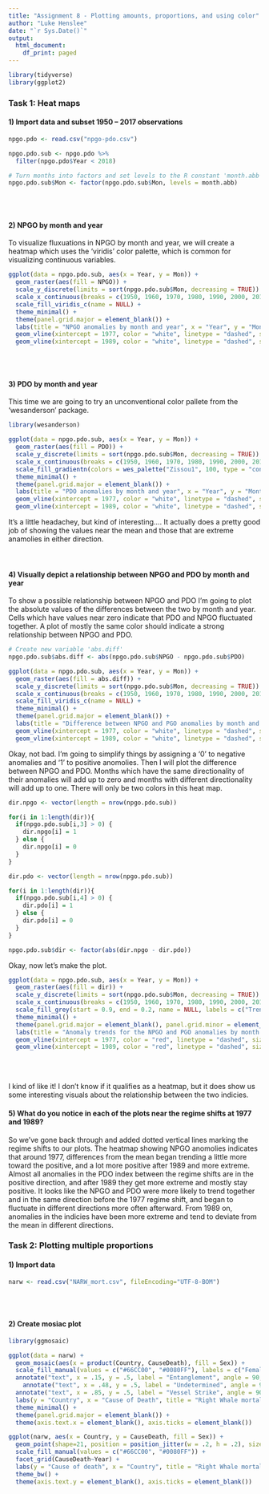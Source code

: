 ```yaml
---
title: "Assignment 8 - Plotting amounts, proportions, and using color"
author: "Luke Henslee"
date: "`r Sys.Date()`"
output:
  html_document:
    df_print: paged
---
```


```r
library(tidyverse)
library(ggplot2)
```

### Task 1: Heat maps  

#### 1) Import data and subset 1950 -- 2017 observations   

```r
npgo.pdo <- read.csv("npgo-pdo.csv")

npgo.pdo.sub <- npgo.pdo %>% 
  filter(npgo.pdo$Year < 2018)

# Turn months into factors and set levels to the R constant 'month.abb'
npgo.pdo.sub$Mon <- factor(npgo.pdo.sub$Mon, levels = month.abb)
```
<br/><br/>

#### 2) NPGO by month and year  

To visualize fluxuations in NPGO by month and year, we will create a heatmap which
uses the 'viridis' color palette, which is common for visualizing continuous 
variables. 

```r
ggplot(data = npgo.pdo.sub, aes(x = Year, y = Mon)) +
  geom_raster(aes(fill = NPGO)) +
  scale_y_discrete(limits = sort(npgo.pdo.sub$Mon, decreasing = TRUE)) +
  scale_x_continuous(breaks = c(1950, 1960, 1970, 1980, 1990, 2000, 2010, 2017)) +
  scale_fill_viridis_c(name = NULL) +
  theme_minimal() +
  theme(panel.grid.major = element_blank()) +
  labs(title = "NPGO anomalies by month and year", x = "Year", y = "Month") +
  geom_vline(xintercept = 1977, color = "white", linetype = "dashed", size = 1.5) +
  geom_vline(xintercept = 1989, color = "white", linetype = "dashed", size = 1.5) 
```
<br/><br/>

#### 3) PDO by month and year

This time we are going to try an unconventional color pallete from the 
'wesanderson' package.

```r
library(wesanderson)

ggplot(data = npgo.pdo.sub, aes(x = Year, y = Mon)) +
  geom_raster(aes(fill = PDO)) +
  scale_y_discrete(limits = sort(npgo.pdo.sub$Mon, decreasing = TRUE)) +
  scale_x_continuous(breaks = c(1950, 1960, 1970, 1980, 1990, 2000, 2010, 2017)) +
  scale_fill_gradientn(colors = wes_palette("Zissou1", 100, type = "continuous"), name = NULL)+
  theme_minimal() +
  theme(panel.grid.major = element_blank()) +
  labs(title = "PDO anomalies by month and year", x = "Year", y = "Month")+
  geom_vline(xintercept = 1977, color = "white", linetype = "dashed", size = 1.5) +
  geom_vline(xintercept = 1989, color = "white", linetype = "dashed", size = 1.5)
```

It's a little headachey, but kind of interesting.... It actually does a pretty good job of showing the values near the mean and those that are extreme anamolies in either direction.   
<br/><br/>

#### 4) Visually depict a relationship between NPGO and PDO by month and year    
To show a possible relationship between NPGO and PDO I'm going to plot the absolute values of the differences between the two by month and year. Cells which have values near zero indicate that PDO and NPGO fluctuated together. A plot of mostly the same color should indicate a strong relationship between NPGO and PDO. 

```r
# Create new variable 'abs.diff'
npgo.pdo.sub$abs.diff <- abs(npgo.pdo.sub$NPGO - npgo.pdo.sub$PDO)

ggplot(data = npgo.pdo.sub, aes(x = Year, y = Mon)) +
  geom_raster(aes(fill = abs.diff)) +
  scale_y_discrete(limits = sort(npgo.pdo.sub$Mon, decreasing = TRUE)) +
  scale_x_continuous(breaks = c(1950, 1960, 1970, 1980, 1990, 2000, 2010, 2017)) +
  scale_fill_viridis_c(name = NULL) +
  theme_minimal() +
  theme(panel.grid.major = element_blank()) +
  labs(title = "Difference between NPGO and PGO anomalies by month and year", x = "Year", y = "Month") +
  geom_vline(xintercept = 1977, color = "white", linetype = "dashed", size = 1.5) +
  geom_vline(xintercept = 1989, color = "white", linetype = "dashed", size = 1.5) 
```

Okay, not bad. I'm going to simplify things by assigning a '0' to negative anomalies and '1' to positive anomolies. Then I will plot the difference between NPGO and PDO. Months which have the same directionality of their anomalies will add up to zero and months with different directionality will add up to one. There will only be two colors in this heat map.

```r
dir.npgo <- vector(length = nrow(npgo.pdo.sub))

for(i in 1:length(dir)){
  if(npgo.pdo.sub[i,3] > 0) {
    dir.npgo[i] = 1
  } else {
    dir.npgo[i] = 0
  }
}

dir.pdo <- vector(length = nrow(npgo.pdo.sub))

for(i in 1:length(dir)){
  if(npgo.pdo.sub[i,4] > 0) {
    dir.pdo[i] = 1
  } else {
    dir.pdo[i] = 0
  }
}

npgo.pdo.sub$dir <- factor(abs(dir.npgo - dir.pdo))
```

Okay, now let's make the plot. 

```r
ggplot(data = npgo.pdo.sub, aes(x = Year, y = Mon)) +
  geom_raster(aes(fill = dir)) +
  scale_y_discrete(limits = sort(npgo.pdo.sub$Mon, decreasing = TRUE)) +
  scale_x_continuous(breaks = c(1950, 1960, 1970, 1980, 1990, 2000, 2010, 2017)) +
  scale_fill_grey(start = 0.9, end = 0.2, name = NULL, labels = c("Trend together", "Trend apart")) +
  theme_minimal() +
  theme(panel.grid.major = element_blank(), panel.grid.minor = element_blank()) +
  labs(title = "Anomaly trends for the NPGO and PGO anomalies by month and year", x = "Year", y = "Month") +
  geom_vline(xintercept = 1977, color = "red", linetype = "dashed", size = 1.5) +
  geom_vline(xintercept = 1989, color = "red", linetype = "dashed", size = 1.5) 
```

<br/><br/>

I kind of like it! I don't know if it qualifies as a heatmap, but it does show us some interesting visuals about the relationship between the two indicies.

#### 5) What do you notice in each of the plots near the regime shifts at 1977 and 1989?  
So we've gone back through and added dotted vertical lines marking the regime shifts to our plots. The heatmap showing NPGO anomolies indicates that around 1977, differences from the mean began trending a little more toward the positive, and a lot more positive after 1989 and more extreme. Almost all anomalies in the PDO index between the regime shifts are in the positive direction, and after 1989 they get more extreme and mostly stay positive.  It looks like the NPGO and PDO were more likely to trend together and in the same direction before the 1977 regime shift, and began to fluctuate in different directions more often afterward. From 1989 on, anomalies in the indicies have been more extreme and tend to deviate from the mean in different directions. 

### Task 2: Plotting multiple proportions
#### 1) Import data

```r
narw <- read.csv("NARW_mort.csv", fileEncoding="UTF-8-BOM")
```
<br/><br/>

#### 2) Create mosiac plot

```r
library(ggmosaic)

ggplot(data = narw) +
  geom_mosaic(aes(x = product(Country, CauseDeath), fill = Sex)) +
  scale_fill_manual(values = c("#66CC00", "#0080FF"), labels = c("Female", "Male")) +
  annotate("text", x = .15, y = .5, label = "Entanglement", angle = 90, size = 10, alpha = .5) +
    annotate("text", x = .48, y = .5, label = "Undetermined", angle = 90, size = 10, alpha = .5) +
  annotate("text", x = .85, y = .5, label = "Vessel Strike", angle = 90, size = 10, alpha = .5) +
  labs(y = "Country", x = "Cause of Death", title = "Right Whale mortality by sex, country, and cause of death") +
  theme_minimal() +
  theme(panel.grid.major = element_blank()) +
  theme(axis.text.x = element_blank(), axis.ticks = element_blank())
```


```r
ggplot(narw, aes(x = Country, y = CauseDeath, fill = Sex)) +
  geom_point(shape=21, position = position_jitter(w = .2, h = .2), size = 4, alpha = .5) +
  scale_fill_manual(values = c("#66CC00", "#0080FF")) +
  facet_grid(CauseDeath~Year) +
  labs(y = "Cause of death", x = "Country", title = "Right Whale mortality by sex, country, and cause of death") +
  theme_bw() +
  theme(axis.text.y = element_blank(), axis.ticks = element_blank())
```





